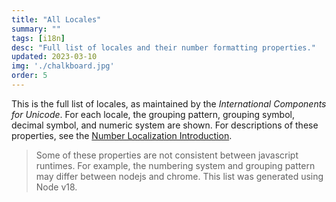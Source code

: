 ```yaml
---
title: "All Locales"
summary: ""
tags: [i18n]
desc: "Full list of locales and their number formatting properties."
updated: 2023-03-10
img: './chalkboard.jpg'
order: 5
---
```






This is the full list of locales, as maintained by the *International Components for Unicode*.
For each locale, the grouping pattern, grouping symbol, decimal symbol, and numeric system are shown.
For descriptions of these properties, see the [Number Localization Introduction](intro).

> Some of these properties are not consistent between javascript runtimes.
For example, the numbering system and grouping pattern may differ between nodejs and chrome.
This list was generated using Node v18.

<LocaleList/>
